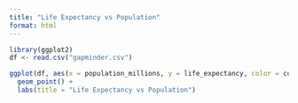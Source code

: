 ```yaml
---
title: "Life Expectancy vs Population"
format: html
---
```


```r
library(ggplot2)
df <- read.csv("gapminder.csv")

ggplot(df, aes(x = population_millions, y = life_expectancy, color = continent)) +
  geom_point() +
  labs(title = "Life Expectancy vs Population")
```
